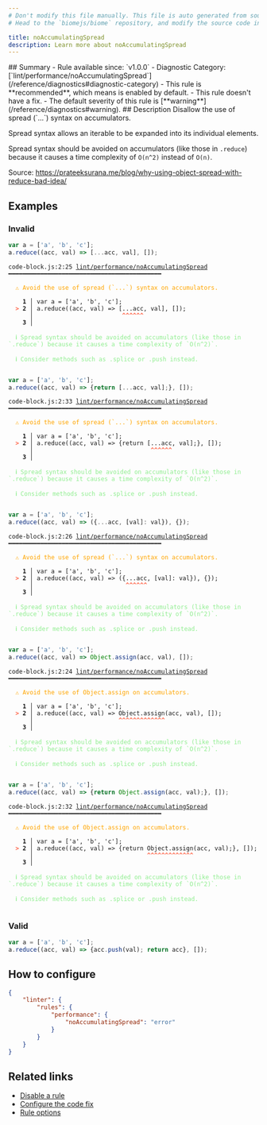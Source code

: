 ```yaml
---
# Don't modify this file manually. This file is auto generated from source, and you will lose your changes next time the website is built.
# Head to the `biomejs/biome` repository, and modify the source code in there.

title: noAccumulatingSpread
description: Learn more about noAccumulatingSpread
---
```


<Tabs>
<TabItem label="JavaScript (and super languages)" icon="seti:javascript">
## Summary
- Rule available since: `v1.0.0`
- Diagnostic Category: [`lint/performance/noAccumulatingSpread`](/reference/diagnostics#diagnostic-category)
- This rule is **recommended**, which means is enabled by default.
- This rule doesn't have a fix.
- The default severity of this rule is [**warning**](/reference/diagnostics#warning).
## Description
Disallow the use of spread (`...`) syntax on accumulators.

Spread syntax allows an iterable to be expanded into its individual elements.

Spread syntax should be avoided on accumulators (like those in `.reduce`)
because it causes a time complexity of `O(n^2)` instead of `O(n)`.

Source: https://prateeksurana.me/blog/why-using-object-spread-with-reduce-bad-idea/

## Examples

### Invalid

```js
var a = ['a', 'b', 'c'];
a.reduce((acc, val) => [...acc, val], []);
```

<pre class="language-text"><code class="language-text">code-block.js:2:25 <a href="https://biomejs.dev/linter/rules/no-accumulating-spread">lint/performance/noAccumulatingSpread</a> ━━━━━━━━━━━━━━━━━━━━━━━━━━━━━━━━━━━━━━━━━━━<br /><br />  <strong><span style="color: Orange;">⚠</span></strong> <span style="color: Orange;">Avoid the use of spread (`...`) syntax on accumulators.</span><br />  <br />    <strong>1 │ </strong>var a = ['a', 'b', 'c'];<br />  <strong><span style="color: Tomato;">&gt;</span></strong> <strong>2 │ </strong>a.reduce((acc, val) =&gt; [...acc, val], []);<br />   <strong>   │ </strong>                        <strong><span style="color: Tomato;">^</span></strong><strong><span style="color: Tomato;">^</span></strong><strong><span style="color: Tomato;">^</span></strong><strong><span style="color: Tomato;">^</span></strong><strong><span style="color: Tomato;">^</span></strong><strong><span style="color: Tomato;">^</span></strong><br />    <strong>3 │ </strong><br />  <br />  <strong><span style="color: lightgreen;">ℹ</span></strong> <span style="color: lightgreen;">Spread syntax should be avoided on accumulators (like those in `.reduce`) because it causes a time complexity of `O(n^2)`.</span><br />  <br />  <strong><span style="color: lightgreen;">ℹ</span></strong> <span style="color: lightgreen;">Consider methods such as .splice or .push instead.</span><br />  <br /></code></pre>

```js
var a = ['a', 'b', 'c'];
a.reduce((acc, val) => {return [...acc, val];}, []);
```

<pre class="language-text"><code class="language-text">code-block.js:2:33 <a href="https://biomejs.dev/linter/rules/no-accumulating-spread">lint/performance/noAccumulatingSpread</a> ━━━━━━━━━━━━━━━━━━━━━━━━━━━━━━━━━━━━━━━━━━━<br /><br />  <strong><span style="color: Orange;">⚠</span></strong> <span style="color: Orange;">Avoid the use of spread (`...`) syntax on accumulators.</span><br />  <br />    <strong>1 │ </strong>var a = ['a', 'b', 'c'];<br />  <strong><span style="color: Tomato;">&gt;</span></strong> <strong>2 │ </strong>a.reduce((acc, val) =&gt; &#123;return [...acc, val];&#125;, []);<br />   <strong>   │ </strong>                                <strong><span style="color: Tomato;">^</span></strong><strong><span style="color: Tomato;">^</span></strong><strong><span style="color: Tomato;">^</span></strong><strong><span style="color: Tomato;">^</span></strong><strong><span style="color: Tomato;">^</span></strong><strong><span style="color: Tomato;">^</span></strong><br />    <strong>3 │ </strong><br />  <br />  <strong><span style="color: lightgreen;">ℹ</span></strong> <span style="color: lightgreen;">Spread syntax should be avoided on accumulators (like those in `.reduce`) because it causes a time complexity of `O(n^2)`.</span><br />  <br />  <strong><span style="color: lightgreen;">ℹ</span></strong> <span style="color: lightgreen;">Consider methods such as .splice or .push instead.</span><br />  <br /></code></pre>

```js
var a = ['a', 'b', 'c'];
a.reduce((acc, val) => ({...acc, [val]: val}), {});
```

<pre class="language-text"><code class="language-text">code-block.js:2:26 <a href="https://biomejs.dev/linter/rules/no-accumulating-spread">lint/performance/noAccumulatingSpread</a> ━━━━━━━━━━━━━━━━━━━━━━━━━━━━━━━━━━━━━━━━━━━<br /><br />  <strong><span style="color: Orange;">⚠</span></strong> <span style="color: Orange;">Avoid the use of spread (`...`) syntax on accumulators.</span><br />  <br />    <strong>1 │ </strong>var a = ['a', 'b', 'c'];<br />  <strong><span style="color: Tomato;">&gt;</span></strong> <strong>2 │ </strong>a.reduce((acc, val) =&gt; (&#123;...acc, [val]: val&#125;), &#123;&#125;);<br />   <strong>   │ </strong>                         <strong><span style="color: Tomato;">^</span></strong><strong><span style="color: Tomato;">^</span></strong><strong><span style="color: Tomato;">^</span></strong><strong><span style="color: Tomato;">^</span></strong><strong><span style="color: Tomato;">^</span></strong><strong><span style="color: Tomato;">^</span></strong><br />    <strong>3 │ </strong><br />  <br />  <strong><span style="color: lightgreen;">ℹ</span></strong> <span style="color: lightgreen;">Spread syntax should be avoided on accumulators (like those in `.reduce`) because it causes a time complexity of `O(n^2)`.</span><br />  <br />  <strong><span style="color: lightgreen;">ℹ</span></strong> <span style="color: lightgreen;">Consider methods such as .splice or .push instead.</span><br />  <br /></code></pre>

```js
var a = ['a', 'b', 'c'];
a.reduce((acc, val) => Object.assign(acc, val), []);
```

<pre class="language-text"><code class="language-text">code-block.js:2:24 <a href="https://biomejs.dev/linter/rules/no-accumulating-spread">lint/performance/noAccumulatingSpread</a> ━━━━━━━━━━━━━━━━━━━━━━━━━━━━━━━━━━━━━━━━━━━<br /><br />  <strong><span style="color: Orange;">⚠</span></strong> <span style="color: Orange;">Avoid the use of Object.assign on accumulators.</span><br />  <br />    <strong>1 │ </strong>var a = ['a', 'b', 'c'];<br />  <strong><span style="color: Tomato;">&gt;</span></strong> <strong>2 │ </strong>a.reduce((acc, val) =&gt; Object.assign(acc, val), []);<br />   <strong>   │ </strong>                       <strong><span style="color: Tomato;">^</span></strong><strong><span style="color: Tomato;">^</span></strong><strong><span style="color: Tomato;">^</span></strong><strong><span style="color: Tomato;">^</span></strong><strong><span style="color: Tomato;">^</span></strong><strong><span style="color: Tomato;">^</span></strong><strong><span style="color: Tomato;">^</span></strong><strong><span style="color: Tomato;">^</span></strong><strong><span style="color: Tomato;">^</span></strong><strong><span style="color: Tomato;">^</span></strong><strong><span style="color: Tomato;">^</span></strong><strong><span style="color: Tomato;">^</span></strong><strong><span style="color: Tomato;">^</span></strong><br />    <strong>3 │ </strong><br />  <br />  <strong><span style="color: lightgreen;">ℹ</span></strong> <span style="color: lightgreen;">Spread syntax should be avoided on accumulators (like those in `.reduce`) because it causes a time complexity of `O(n^2)`.</span><br />  <br />  <strong><span style="color: lightgreen;">ℹ</span></strong> <span style="color: lightgreen;">Consider methods such as .splice or .push instead.</span><br />  <br /></code></pre>

```js
var a = ['a', 'b', 'c'];
a.reduce((acc, val) => {return Object.assign(acc, val);}, []);
```

<pre class="language-text"><code class="language-text">code-block.js:2:32 <a href="https://biomejs.dev/linter/rules/no-accumulating-spread">lint/performance/noAccumulatingSpread</a> ━━━━━━━━━━━━━━━━━━━━━━━━━━━━━━━━━━━━━━━━━━━<br /><br />  <strong><span style="color: Orange;">⚠</span></strong> <span style="color: Orange;">Avoid the use of Object.assign on accumulators.</span><br />  <br />    <strong>1 │ </strong>var a = ['a', 'b', 'c'];<br />  <strong><span style="color: Tomato;">&gt;</span></strong> <strong>2 │ </strong>a.reduce((acc, val) =&gt; &#123;return Object.assign(acc, val);&#125;, []);<br />   <strong>   │ </strong>                               <strong><span style="color: Tomato;">^</span></strong><strong><span style="color: Tomato;">^</span></strong><strong><span style="color: Tomato;">^</span></strong><strong><span style="color: Tomato;">^</span></strong><strong><span style="color: Tomato;">^</span></strong><strong><span style="color: Tomato;">^</span></strong><strong><span style="color: Tomato;">^</span></strong><strong><span style="color: Tomato;">^</span></strong><strong><span style="color: Tomato;">^</span></strong><strong><span style="color: Tomato;">^</span></strong><strong><span style="color: Tomato;">^</span></strong><strong><span style="color: Tomato;">^</span></strong><strong><span style="color: Tomato;">^</span></strong><br />    <strong>3 │ </strong><br />  <br />  <strong><span style="color: lightgreen;">ℹ</span></strong> <span style="color: lightgreen;">Spread syntax should be avoided on accumulators (like those in `.reduce`) because it causes a time complexity of `O(n^2)`.</span><br />  <br />  <strong><span style="color: lightgreen;">ℹ</span></strong> <span style="color: lightgreen;">Consider methods such as .splice or .push instead.</span><br />  <br /></code></pre>

### Valid

```js
var a = ['a', 'b', 'c'];
a.reduce((acc, val) => {acc.push(val); return acc}, []);
```

## How to configure
```json title="biome.json"
{
	"linter": {
		"rules": {
			"performance": {
				"noAccumulatingSpread": "error"
			}
		}
	}
}

```
## Related links

- [Disable a rule](/linter/#disable-a-rule)
- [Configure the code fix](/linter#configure-the-code-fix)
- [Rule options](/linter/#rule-options)

</TabItem>
</Tabs>

